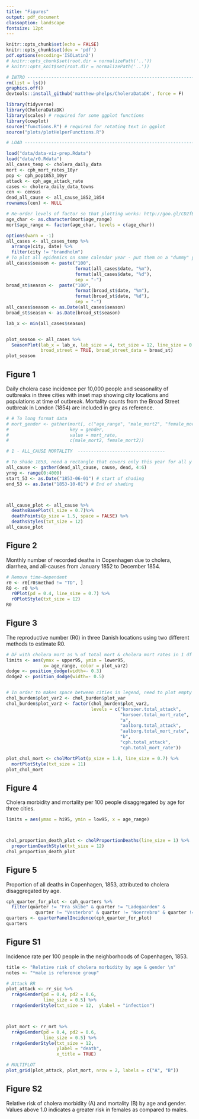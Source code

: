```yaml
---
title: "Figures"
output: pdf_document
classoption: landscape
fontsize: 12pt
---
```


```r
knitr::opts_chunk$set(echo = FALSE)
knitr::opts_chunk$set(dev = 'pdf')
pdf.options(encoding='ISOLatin2')
# knitr::opts_chunk$set(root.dir = normalizePath('..'))
# knitr::opts_knit$set(root.dir = normalizePath('..'))

```



```r
# INTRO -------------------------------------------------------------------
rm(list = ls())
graphics.off()
devtools::install_github('matthew-phelps/CholeraDataDK', force = F)

library(tidyverse)
library(CholeraDataDK)
library(scales) # required for some ggplot functions
library(cowplot)
source("functions.R") # required for rotating text in ggplot 
source("plots/plotHelperFunctions.R")

# LOAD --------------------------------------------------------------------

load("data/data-viz-prep.Rdata")
load("data/r0.Rdata")
all_cases_temp <- cholera_daily_data
mort <- cph_mort_rates_10yr
pop <- cph_pop1853_10yr
attack <- cph_age_attack_rate
cases <- cholera_daily_data_towns
cen <- census
dead_all_cause <- all_cause_1852_1854
rownames(cen) <- NULL

# Re-order levels of factor so that plotting works: http://goo.gl/CD2fEC
age_char <- as.character(mort$age_range)
mort$age_range <- factor(age_char, levels = c(age_char))

```

```r

options(warn = -1)
all_cases <- all_cases_temp %>%
  arrange(city, date) %>%
  filter(city != "brandholm")
# To plot all epidemics on same calendar year - put them on a "dummy" year
all_cases$season <- paste("100",
                          format(all_cases$date, "%m"),
                          format(all_cases$date, "%d"),
                          sep = "-")
broad_st$season <-  paste("100",
                          format(broad_st$date, "%m"),
                          format(broad_st$date, "%d"),
                          sep = "-")
all_cases$season <- as.Date(all_cases$season)
broad_st$season <- as.Date(broad_st$season)

lab_x <- min(all_cases$season)


plot_season <- all_cases %>%
  SeasonPlot(lab_x = lab_x, lab_size = 4, txt_size = 12, line_size = 0.8,
             broad_street = TRUE, broad_street_data = broad_st)
plot_season
```

## Figure 1   
Daily cholera case incidence per 10,000 people and seasonality of outbreaks in three cities with inset map showing city locations and populations at time of outbreak. Mortality counts from the Broad Street outbreak in London (1854) are included in grey as reference.



```r
# # To long format data
# mort_gender <- gather(mort[, c("age_range", "male_mort2", "female_mort2")],
#                       key = gender,
#                       value = mort_rate,
#                       c(male_mort2, female_mort2))

# 1 - ALL_CAUSE MORTALITY  ---------------------------------

# To shade 1853, need a rectangle that covers only this year for all y
all_cause <- gather(dead_all_cause, cause, dead, 4:6)
yrng <- range(0:4000)
start_53 <- as.Date("1853-06-01") # start of shading
end_53 <- as.Date("1853-10-01") # End of shading



all_cause_plot <- all_cause %>%
  deathsBasePlot(l_size = 0.7)%>%
  deathPoints(p_size = 1.5, space = FALSE) %>%
  deathsStyles(txt_size = 12)
all_cause_plot
```


## Figure 2  
Monthly number of recorded deaths in Copenhagen due to cholera, diarrhea, and all-causes from January 1852 to December 1854.
\newpage


```r

# Remove time-dependent
r0 <- r0[r0$method != "TD", ]
R0 <- r0 %>%
  r0Plot(pd = 0.4, line_size = 0.7) %>%
  r0PlotStyle(txt_size = 12)
R0
```

## Figure 3  
The reproductive number (R0) in three Danish locations using two different methods to estimate R0.
\newpage


```r
# DF with cholera mort as % of total mort & cholera mort rates in 1 df
limits <- aes(ymax = upper95, ymin = lower95,
              x= age_range, color = plot_var2)
dodge <- position_dodge(width=- 0.3)
dodge2 <- position_dodge(width=- 0.5)


# In order to makes space between cities in legend, need to plot empty "dummy" variables that will be white space. Creat empty factors:
chol_burden$plot_var2 <- chol_burden$plot_var
chol_burden$plot_var2 <- factor(chol_burden$plot_var2,
                                levels = c("korsoer.total_attack", 
                                           "korsoer.total_mort_rate",
                                           "a",
                                           "aalborg.total_attack",
                                           "aalborg.total_mort_rate",
                                           "b",
                                           "cph.total_attack",
                                           "cph.total_mort_rate"))

plot_chol_mort <- cholMortPlot(p_size = 1.8, line_size = 0.7) %>%
  mortPlotStyle(txt_size = 11)
plot_chol_mort
```

## Figure 4  
Cholera morbidity and mortality per 100 people disaggregated by age for three cities.
\newpage

```r
limits = aes(ymax = hi95, ymin = low95, x = age_range)



chol_proportion_death_plot <- cholProportionDeaths(line_size = 1) %>%
  proportionDeathStyle(txt_size = 12)
chol_proportion_death_plot


```

## Figure 5  
Proportion of all deaths in Copenhagen, 1853, attributed to cholera disaggregated by age.
\newpage



```r

cph_quarter_for_plot <- cph_quarters %>%
  filter(quarter != "Fra skibe" & quarter != "Ladegaarden" &
           quarter != "Vesterbro" & quarter != "Noerrebro" & quarter != "Oesterbro")
quarters <- quarterPanelIncidence(cph_quarter_for_plot)
quarters

```


## Figure S1  
Incidence rate per 100 people in the neighborhoods of Copenhagen, 1853.
\newpage


```r

title <- "Relative risk of cholera morbidity by age & gender \n"
notes <- "*male is reference group"

# Attack RR
plot_attack <- rr_sic %>%
  rrAgeGender(pd = 0.4, pd2 = 0.6,
              line_size = 0.5) %>%
  rrAgeGenderStyle(txt_size = 12,  ylabel = "infection")



plot_mort <- rr_mrt %>%
  rrAgeGender(pd = 0.4, pd2 = 0.6,
              line_size = 0.5) %>%
  rrAgeGenderStyle(txt_size = 12,
                   ylabel = "death",
                   x_title = TRUE)

# MULTIPLOT 
plot_grid(plot_attack, plot_mort, nrow = 2, labels = c("A", "B"))
```

## Figure S2  
Relative risk of cholera morbidity (A) and mortality (B) by age and gender. Values above 1.0 indicates a greater risk in females as compared to males.



